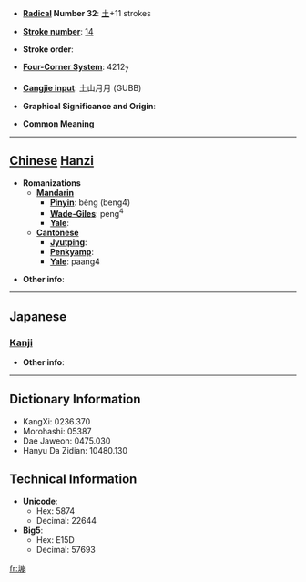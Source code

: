 * '''[[Wiktionary:Chinese radical index| Radical]] Number 32''': [[Wiktionary:Chinese radical index 土|土]]+11 strokes

* '''[[Wiktionary:Chinese total strokes index|Stroke number]]''': [[Wiktionary:Chinese total strokes index 14|14]]

* '''Stroke order''': 

* '''[[Wiktionary:Chinese four corner index|Four-Corner System]]''': 4212<sub>7</sub>

* '''[[Wiktionary:Chinese Cangjie index|Cangjie input]]''': 土山月月 (GUBB)

* '''Graphical Significance and Origin''': 

* '''Common Meaning'''

----

== [[Chinese]] [[Hanzi]] ==

* '''Romanizations'''
** '''[[Mandarin]]'''
*** '''[[Pinyin]]''': bèng (beng4)
*** '''[[Wade-Giles]]''': peng<sup>4</sup>
*** '''[[Yale]]''': 
** '''[[Cantonese]]'''
*** '''[[Jyutping]]''':
*** '''[[Penkyamp]]''': 
*** '''[[Yale]]''': paang4

* '''Other info''': 

----

==Japanese==
===[[Kanji]]===
{{kanji|on readings=[[ほう]] (hō)
|kun readings=[[はうむる]] (haumuru)
}}

* '''Other info''':  

----

== Dictionary Information ==

* KangXi: 0236.370
* Morohashi: 05387
* Dae Jaweon: 0475.030
* Hanyu Da Zidian: 10480.130

== Technical Information ==

* '''Unicode''':
** Hex: 5874
** Decimal: 22644
* '''Big5''':
** Hex: E15D
** Decimal: 57693

[[fr:塴]]